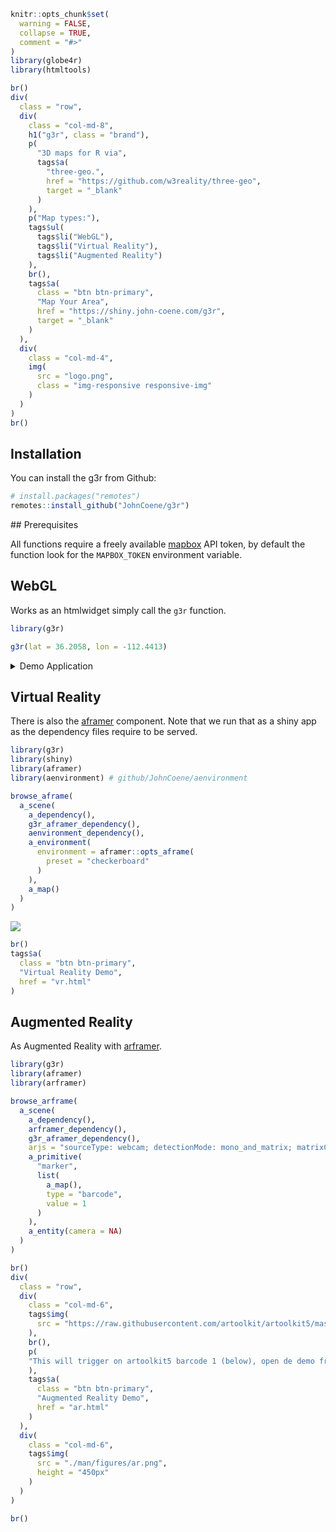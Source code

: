 <!-- badges: start -->
<!-- badges: end -->

```r
knitr::opts_chunk$set(
  warning = FALSE,
  collapse = TRUE,
  comment = "#>"
)
library(globe4r)
library(htmltools)
```

```r
br()
div(
  class = "row",
  div(
    class = "col-md-8",
    h1("g3r", class = "brand"),
    p(
      "3D maps for R via",
      tags$a(
        "three-geo.", 
        href = "https://github.com/w3reality/three-geo", 
        target = "_blank"
      )
    ),
    p("Map types:"),
    tags$ul(
      tags$li("WebGL"),
      tags$li("Virtual Reality"),
      tags$li("Augmented Reality")
    ),
    br(),
    tags$a(
      class = "btn btn-primary",
      "Map Your Area",
      href = "https://shiny.john-coene.com/g3r",
      target = "_blank"
    )
  ),
  div(
    class = "col-md-4",
    img(
      src = "logo.png",
      class = "img-responsive responsive-img"
    )
  )
)
br()
```

## Installation

You can install the g3r from Github:

```r
# install.packages("remotes")
remotes::install_github("JohnCoene/g3r")
```

## Prerequisites

All functions require a freely available [mapbox](https://www.mapbox.com/) API token, by default the function look for the `MAPBOX_TOKEN` environment variable.

## WebGL

Works as an htmlwidget simply call the `g3r` function.

```r
library(g3r)

g3r(lat = 36.2058, lon = -112.4413)
```

<details>
<summary>Demo Application</summary>
<p>
```r
g3r::g3r_demo()
```
</p>
</details>

## Virtual Reality

There is also the [aframer](https://aframer.john-coene.com/) component. Note that we run that as a shiny app as the dependency files require to be served.

```r
library(g3r)
library(shiny)
library(aframer)
library(aenvironment) # github/JohnCoene/aenvironment

browse_aframe(
  a_scene(
    a_dependency(),
    g3r_aframer_dependency(),
    aenvironment_dependency(),
    a_environment(
      environment = aframer::opts_aframe(
        preset = "checkerboard"
      )
    ),
    a_map()
  )
)
```

![](./man/figures/vr.png)

```r
br()
tags$a(
  class = "btn btn-primary",
  "Virtual Reality Demo",
  href = "vr.html"
)
```

## Augmented Reality

As Augmented Reality with [arframer](https://arframer.john-coene.com/).

```r
library(g3r)
library(aframer)
library(arframer)

browse_arframe(
  a_scene(
    a_dependency(),
    arframer_dependency(),
    g3r_aframer_dependency(),
    arjs = "sourceType: webcam; detectionMode: mono_and_matrix; matrixCodeType: 3x3; debugUIEnabled: false;",
    a_primitive(
      "marker",
      list(
        a_map(),
        type = "barcode",
        value = 1
      )
    ),
    a_entity(camera = NA)
  )
)
```

```r
br()
div(
  class = "row",
  div(
    class = "col-md-6",
    tags$img(
      src = "https://raw.githubusercontent.com/artoolkit/artoolkit5/master/doc/patterns/Matrix%20code%203x3%20(72dpi)/1.png"
    ),
    br(),
    p(
    "This will trigger on artoolkit5 barcode 1 (below), open de demo from your mobile and point your camera at it (if you're on iPhone make sure you use Safari)."
    ),
    tags$a(
      class = "btn btn-primary",
      "Augmented Reality Demo",
      href = "ar.html"
    )
  ),
  div(
    class = "col-md-6",
    tags$img(
      src = "./man/figures/ar.png",
      height = "450px"
    )
  )
)

br()
```